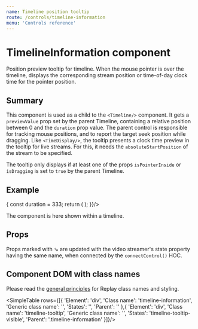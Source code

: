 ```yaml
---
name: Timeline position tooltip
route: /controls/timeline-information
menu: 'Controls reference'
---
```



# TimelineInformation component

Position preview tooltip for timeline. When the mouse pointer is over the timeline, displays the corresponding stream position or time-of-day clock time for the pointer position.

## Summary

This component is used as a child to the `<Timeline/>` component. It gets a `previewValue` prop set by the parent Timeline, containing a relative position between 0 and the `duration` prop value. The parent control is responsible for tracking mouse positions, and to report the target seek position while dragging. Like `<TimeDisplay/>`, the tooltip presents a clock time preview in the tooltip for live streams. For this, it needs the `absoluteStartPosition` of the stream to be specified.

The tooltip only displays if at least one of the props `isPointerInside` or `isDragging` is set to `true` by the parent Timeline.

## Example

<Playground>
  <ShowCase height="20px" render={({ setProperties, position }) => {
    const duration = 333;
    return (
      <Timeline position={position} duration={duration} setProperties={setProperties}>
        <TimelineInformation playMode="ondemand" duration={duration} />
      </Timeline>
    );  
  }}/>
</Playground>

The component is here shown within a timeline.

## Props

<PropsTable of={TimelineInformation} />

Props marked with ⇘ are updated with the video streamer's state property having the same name, when connected by the `connectControl()` HOC.

## Component DOM with class names

Please read the [general principles](/custom-replay/skins-styles) for Replay class names and styling.

<SimpleTable rows={[{ 
  'Element': 'div',
  'Class name': 'timeline-information',
  'Generic class name': '',
  'States': '',
  'Parent': ''
},{
  'Element': 'div',
  'Class name': 'timeline-tooltip',
  'Generic class name': '',
  'States': 'timeline-tooltip-visible',
  'Parent': '.timeline-information'
}]}/>